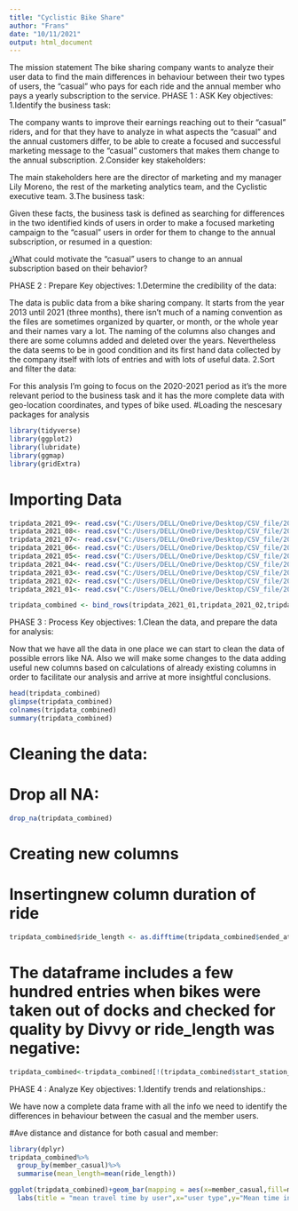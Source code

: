 ---
title: "Cyclistic Bike Share"
author: "Frans"
date: "10/11/2021"
output: html_document
---
The mission statement
The bike sharing company wants to analyze their user data to find the main differences in behaviour between their two types of users, the “casual” who pays for each ride and the annual member who pays a yearly subscription to the service.
PHASE 1 : ASK
Key objectives:
1.Identify the business task:

The company wants to improve their earnings reaching out to their “casual” riders, and for that they have to analyze in what aspects the “casual” and the annual customers differ, to be able to create a focused and successful marketing message to the “casual” customers that makes them change to the annual subscription.
2.Consider key stakeholders:

The main stakeholders here are the director of marketing and my manager Lily Moreno, the rest of the marketing analytics team, and the Cyclistic executive team.
3.The business task:

Given these facts, the business task is defined as searching for differences in the two identified kinds of users in order to make a focused marketing campaign to the “casual” users in order for them to change to the annual subscription, or resumed in a question:

¿What could motivate the “casual” users to change to an annual subscription based on their behavior?

PHASE 2 : Prepare
Key objectives:
1.Determine the credibility of the data:

The data is public data from a bike sharing company. It starts from the year 2013 until 2021 (three months), there isn't much of a naming convention as the files are sometimes organized by quarter, or month, or the whole year and their names vary a lot. The naming of the columns also changes and there are some columns added and deleted over the years. Nevertheless the data seems to be in good condition and its first hand data collected by the company itself with lots of entries and with lots of useful data.
2.Sort and filter the data:

For this analysis I'm going to focus on the 2020-2021 period as it's the more relevant period to the business task and it has the more complete data with geo-location coordinates, and types of bike used.
#Loading the nescesary packages for analysis
```{r}
library(tidyverse)
library(ggplot2)
library(lubridate)
library(ggmap)
library(gridExtra)
```
# Importing Data 
```{r}
tripdata_2021_09<- read.csv("C:/Users/DELL/OneDrive/Desktop/CSV_file/202109-divvy-tripdata.csv")
tripdata_2021_08<- read.csv("C:/Users/DELL/OneDrive/Desktop/CSV_file/202108-divvy-tripdata.csv")
tripdata_2021_07<- read.csv("C:/Users/DELL/OneDrive/Desktop/CSV_file/202107-divvy-tripdata.csv")
tripdata_2021_06<- read.csv("C:/Users/DELL/OneDrive/Desktop/CSV_file/202106-divvy-tripdata.csv")
tripdata_2021_05<- read.csv("C:/Users/DELL/OneDrive/Desktop/CSV_file/202105-divvy-tripdata.csv")
tripdata_2021_04<- read.csv("C:/Users/DELL/OneDrive/Desktop/CSV_file/202104-divvy-tripdata.csv")
tripdata_2021_03<- read.csv("C:/Users/DELL/OneDrive/Desktop/CSV_file/202103-divvy-tripdata.csv")
tripdata_2021_02<- read.csv("C:/Users/DELL/OneDrive/Desktop/CSV_file/202102-divvy-tripdata.csv")
tripdata_2021_01<- read.csv("C:/Users/DELL/OneDrive/Desktop/CSV_file/202101-divvy-tripdata.csv")
```

```{r}
tripdata_combined <- bind_rows(tripdata_2021_01,tripdata_2021_02,tripdata_2021_03,tripdata_2021_04,tripdata_2021_05,tripdata_2021_06,tripdata_2021_07,tripdata_2021_08,tripdata_2021_09)
```

PHASE 3 : Process
Key objectives:
1.Clean the data, and prepare the data for analysis:

Now that we have all the data in one place we can start to clean the data of possible errors like NA. Also we will make some changes to the data adding useful new columns based on calculations of already existing columns in order to facilitate our analysis and arrive at more insightful conclusions.

```{r}
head(tripdata_combined)
glimpse(tripdata_combined)
colnames(tripdata_combined)
summary(tripdata_combined)
```
# Cleaning the data:
# Drop all NA:

```{r}
drop_na(tripdata_combined)
```

# Creating new columns

# Insertingnew column duration of ride
```{r}
tripdata_combined$ride_length <- as.difftime(tripdata_combined$ended_at,tripdata_combined$started_at)
```

# The dataframe includes a few hundred entries when bikes were taken out of docks and checked for quality by Divvy or ride_length was negative:

```{r}
tripdata_combined<-tripdata_combined[!(tripdata_combined$start_station_name == "HQ QR"| tripdata_combined$ride_length<0),]
```

PHASE 4 : Analyze
Key objectives:
1.Identify trends and relationships.:

We have now a complete data frame with all the info we need to identify the differences in behaviour between the casual and the member users.

#Ave distance and distance for both casual and member:

```{r}
library(dplyr)
tripdata_combined%>% 
  group_by(member_casual)%>%
  summarise(mean_length=mean(ride_length))

ggplot(tripdata_combined)+geom_bar(mapping = aes(x=member_casual,fill=member_casual))+
  labs(title = "mean travel time by user",x="user type",y="Mean time in seconds")


```

